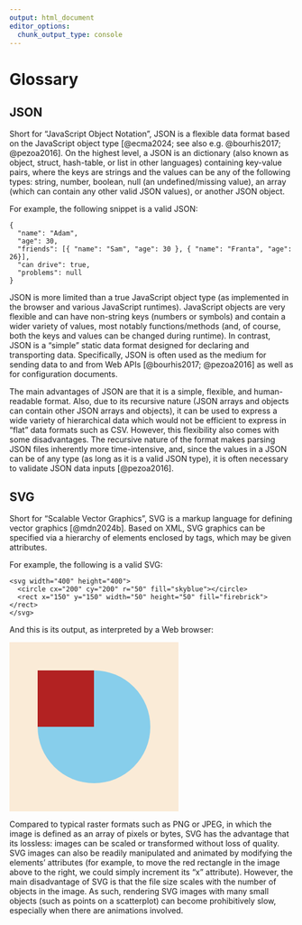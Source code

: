```yaml
---
output: html_document
editor_options: 
  chunk_output_type: console
---
```


# Glossary

## JSON {#JSON}

Short for "JavaScript Object Notation", JSON is a flexible data format based on the JavaScript object type [@ecma2024; see also e.g. @bourhis2017; @pezoa2016]. On the highest level, a JSON is an dictionary (also known as object, struct, hash-table, or list in other languages) containing key-value pairs, where the keys are strings and the values can be any of the following types: string, number, boolean, null (an undefined/missing value), an array (which can contain any other valid JSON values), or another JSON object. 

For example, the following snippet is a valid JSON:

```
{
  "name": "Adam",
  "age": 30,
  "friends": [{ "name": "Sam", "age": 30 }, { "name": "Franta", "age": 26}],
  "can drive": true,
  "problems": null
}
```

JSON is more limited than a true JavaScript object type (as implemented in the browser and various JavaScript runtimes). JavaScript objects are very flexible and can have non-string keys (numbers or symbols) and contain a wider variety of values, most notably functions/methods (and, of course, both the keys and values can be changed during runtime). In contrast, JSON is a "simple" static data format designed for declaring and transporting data. Specifically, JSON is often used as the medium for sending data to and from Web APIs [@bourhis2017; @pezoa2016] as well as for configuration documents.

The main advantages of JSON are that it is a simple, flexible, and human-readable format. Also, due to its recursive nature (JSON arrays and objects can contain other JSON arrays and objects), it can be used to express a wide variety of hierarchical data which would not be efficient to express in "flat" data formats such as CSV. However, this flexibility also comes with some disadvantages. The recursive nature of the format makes parsing JSON files inherently more time-intensive, and, since the values in a JSON can be of any type (as long as it is a valid JSON type), it is often necessary to validate JSON data inputs [@pezoa2016].      

## SVG

Short for "Scalable Vector Graphics", SVG is a markup language for defining vector graphics [@mdn2024b]. Based on XML, SVG graphics can be specified via a hierarchy of elements enclosed by tags, which may be given attributes.

For example, the following is a valid SVG:



```
<svg width="400" height="400">
  <circle cx="200" cy="200" r="50" fill="skyblue"></circle>
  <rect x="150" y="150" width="50" height="50" fill="firebrick"></rect>
</svg>
```

And this is its output, as interpreted by a Web browser:

<svg width="300" height="300">
  <rect x="0" y="0" width="300" height="300" fill="antiquewhite"></rect>
  <circle cx="150" cy="150" r="100" fill="skyblue"></circle>
  <rect x="50" y="50" width="100" height="100" fill="firebrick"></rect>
</svg>

Compared to typical raster formats such as PNG or JPEG, in which the image is defined as an array of pixels or bytes, SVG has the advantage that its lossless: images can be scaled or transformed without loss of quality. SVG images can also be readily manipulated and animated by modifying the elements' attributes (for example, to move the red rectangle in the image above to the right, we could simply increment its "x" attribute). However, the main disadvantage of SVG is that the file size scales with the number of objects in the image. As such, rendering SVG images with many small objects (such as points on a scatterplot) can become prohibitively slow, especially when there are animations involved. 





